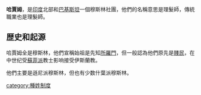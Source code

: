'''哈賈姆'''，是[[印度|印度]]北部和[[巴基斯坦|巴基斯坦]]一個穆斯林社團，他們的名稱意思是理髮師，傳統職業也是理髮師。

==歴史和起源==
哈賈姆全是穆斯林，他們宣稱始祖是先知[[所羅門|所羅門]]，但一般認為他們原先是[[賤民|賤民]]，在中世纪受[[蘇菲派|蘇菲派]]教士影响接受伊斯蘭教。

他們主要是遜尼派穆斯林，但也有少数什葉派穆斯林。

[[category:種姓制度|category:種姓制度]]